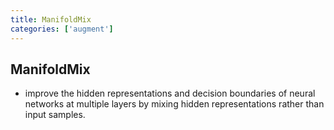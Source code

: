```yaml
---
title: ManifoldMix
categories: ['augment']
---
```



## ManifoldMix
- improve the hidden representations and decision boundaries of neural networks at multiple layers by mixing hidden representations rather than input samples.



